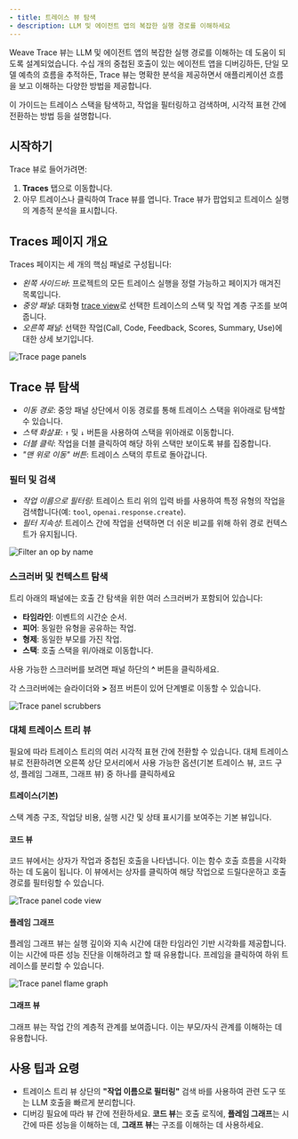 ```yaml
---
- title: 트레이스 뷰 탐색
- description: LLM 및 에이전트 앱의 복잡한 실행 경로를 이해하세요
---
```


Weave Trace 뷰는 LLM 및 에이전트 앱의 복잡한 실행 경로를 이해하는 데 도움이 되도록 설계되었습니다. 수십 개의 중첩된 호출이 있는 에이전트 앱을 디버깅하든, 단일 모델 예측의 흐름을 추적하든, Trace 뷰는 명확한 분석을 제공하면서 애플리케이션 흐름을 보고 이해하는 다양한 방법을 제공합니다.

이 가이드는 트레이스 스택을 탐색하고, 작업을 필터링하고 검색하며, 시각적 표현 간에 전환하는 방법 등을 설명합니다.

## 시작하기

Trace 뷰로 들어가려면:

1. **Traces** 탭으로 이동합니다.
2. 아무 트레이스나 클릭하여 Trace 뷰를 엽니다. Trace 뷰가 팝업되고 트레이스 실행의 계층적 분석을 표시합니다.

## Traces 페이지 개요

Traces 페이지는 세 개의 핵심 패널로 구성됩니다:

* *왼쪽 사이드바*: 프로젝트의 모든 트레이스 실행을 정렬 가능하고 페이지가 매겨진 목록입니다.
* *중앙 패널*: 대화형 [trace view](#trace-view-navigation)로 선택한 트레이스의 스택 및 작업 계층 구조를 보여줍니다.
* *오른쪽 패널*: 선택한 작업(Call, Code, Feedback, Scores, Summary, Use)에 대한 상세 보기입니다.

![Trace page panels](imgs/trace-tree-full.png)

## Trace 뷰 탐색

* *이동 경로*: 중앙 패널 상단에서 이동 경로를 통해 트레이스 스택을 위아래로 탐색할 수 있습니다.
* *스택 화살표*: `↑` 및 `↓` 버튼을 사용하여 스택을 위아래로 이동합니다.
* *더블 클릭*: 작업을 더블 클릭하여 해당 하위 스택만 보이도록 뷰를 집중합니다.
* *"맨 위로 이동" 버튼*: 트레이스 스택의 루트로 돌아갑니다.

### 필터 및 검색

* *작업 이름으로 필터링*: 트레이스 트리 위의 입력 바를 사용하여 특정 유형의 작업을 검색합니다(예: `tool`, `openai.response.create`).
* *필터 지속성*: 트레이스 간에 작업을 선택하면 더 쉬운 비교를 위해 하위 경로 컨텍스트가 유지됩니다.

![Filter an op by name](imgs/trace-tree-filter.png)

### 스크러버 및 컨텍스트 탐색

트리 아래의 패널에는 호출 간 탐색을 위한 여러 스크러버가 포함되어 있습니다:

* **타임라인**: 이벤트의 시간순 순서.
* **피어**: 동일한 유형을 공유하는 작업.
* **형제**: 동일한 부모를 가진 작업.
* **스택**: 호출 스택을 위/아래로 이동합니다.

사용 가능한 스크러버를 보려면 패널 하단의 **^** 버튼을 클릭하세요.

각 스크러버에는 슬라이더와 **>** 점프 버튼이 있어 단계별로 이동할 수 있습니다.

![Trace panel scrubbers](imgs/trace-tree-scrubbers.png)

### 대체 트레이스 트리 뷰

필요에 따라 트레이스 트리의 여러 시각적 표현 간에 전환할 수 있습니다. 대체 트레이스 뷰로 전환하려면 오른쪽 상단 모서리에서 사용 가능한 옵션(기본 트레이스 뷰, 코드 구성, 플레임 그래프, 그래프 뷰) 중 하나를 클릭하세요

#### 트레이스(기본)

스택 계층 구조, 작업당 비용, 실행 시간 및 상태 표시기를 보여주는 기본 뷰입니다.

#### 코드 뷰

코드 뷰에서는 상자가 작업과 중첩된 호출을 나타냅니다. 이는 함수 호출 흐름을 시각화하는 데 도움이 됩니다. 이 뷰에서는 상자를 클릭하여 해당 작업으로 드릴다운하고 호출 경로를 필터링할 수 있습니다.

![Trace panel code view](imgs/trace-tree-code-view.png)

#### 플레임 그래프

플레임 그래프 뷰는 실행 깊이와 지속 시간에 대한 타임라인 기반 시각화를 제공합니다. 이는 시간에 따른 성능 진단을 이해하려고 할 때 유용합니다. 프레임을 클릭하여 하위 트레이스를 분리할 수 있습니다.

![Trace panel flame graph](imgs/trace-tree-flame-view.png)

#### 그래프 뷰

그래프 뷰는 작업 간의 계층적 관계를 보여줍니다. 이는 부모/자식 관계를 이해하는 데 유용합니다.

## 사용 팁과 요령

* 트레이스 트리 뷰 상단의 **"작업 이름으로 필터링"** 검색 바를 사용하여 관련 도구 또는 LLM 호출을 빠르게 분리합니다.
* 디버깅 필요에 따라 뷰 간에 전환하세요. **코드 뷰**는 호출 로직에, **플레임 그래프**는 시간에 따른 성능을 이해하는 데, **그래프 뷰**는 구조를 이해하는 데 사용하세요.

